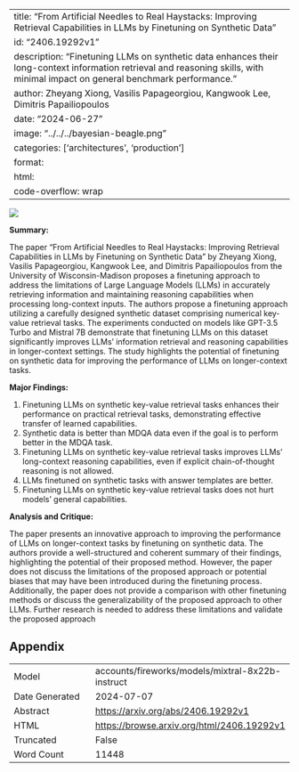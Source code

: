 
---
title: "From Artificial Needles to Real Haystacks: Improving Retrieval Capabilities in LLMs by Finetuning on Synthetic Data"
id: "2406.19292v1"
description: "Finetuning LLMs on synthetic data enhances their long-context information retrieval and reasoning skills, with minimal impact on general benchmark performance."
author: Zheyang Xiong, Vasilis Papageorgiou, Kangwook Lee, Dimitris Papailiopoulos
date: "2024-06-27"
image: "../../../bayesian-beagle.png"
categories: ['architectures', 'production']
format:
  html:
    code-overflow: wrap
---

![](../../../bayesian-beagle.png)

**Summary:**

The paper "From Artificial Needles to Real Haystacks: Improving Retrieval Capabilities in LLMs by Finetuning on Synthetic Data" by Zheyang Xiong, Vasilis Papageorgiou, Kangwook Lee, and Dimitris Papailiopoulos from the University of Wisconsin-Madison proposes a finetuning approach to address the limitations of Large Language Models (LLMs) in accurately retrieving information and maintaining reasoning capabilities when processing long-context inputs. The authors propose a finetuning approach utilizing a carefully designed synthetic dataset comprising numerical key-value retrieval tasks. The experiments conducted on models like GPT-3.5 Turbo and Mistral 7B demonstrate that finetuning LLMs on this dataset significantly improves LLMs’ information retrieval and reasoning capabilities in longer-context settings. The study highlights the potential of finetuning on synthetic data for improving the performance of LLMs on longer-context tasks.

**Major Findings:**

1. Finetuning LLMs on synthetic key-value retrieval tasks enhances their performance on practical retrieval tasks, demonstrating effective transfer of learned capabilities.
2. Synthetic data is better than MDQA data even if the goal is to perform better in the MDQA task.
3. Finetuning LLMs on synthetic key-value retrieval tasks improves LLMs’ long-context reasoning capabilities, even if explicit chain-of-thought reasoning is not allowed.
4. LLMs finetuned on synthetic tasks with answer templates are better.
5. Finetuning LLMs on synthetic key-value retrieval tasks does not hurt models’ general capabilities.

**Analysis and Critique:**

The paper presents an innovative approach to improving the performance of LLMs on longer-context tasks by finetuning on synthetic data. The authors provide a well-structured and coherent summary of their findings, highlighting the potential of their proposed method. However, the paper does not discuss the limitations of the proposed approach or potential biases that may have been introduced during the finetuning process. Additionally, the paper does not provide a comparison with other finetuning methods or discuss the generalizability of the proposed approach to other LLMs. Further research is needed to address these limitations and validate the proposed approach

## Appendix

|          |          |
|----------|----------|
| Model     | accounts/fireworks/models/mixtral-8x22b-instruct       |
| Date Generated     | 2024-07-07       |
| Abstract | [https://arxiv.org/abs/2406.19292v1](https://arxiv.org/abs/2406.19292v1)        |
| HTML     | [https://browse.arxiv.org/html/2406.19292v1](https://browse.arxiv.org/html/2406.19292v1)       |
| Truncated       | False       |
| Word Count       | 11448       |